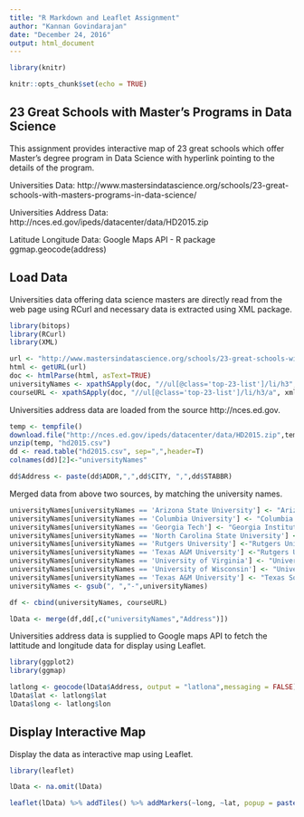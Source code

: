 ---
title: "R Markdown and Leaflet Assignment"
author: "Kannan Govindarajan"
date: "December 24, 2016"
output: html_document
---

```{r setup, include=FALSE}
library(knitr)

knitr::opts_chunk$set(echo = TRUE)
```

## 23 Great Schools with Master's Programs in Data Science

This assignment provides interactive map of 23 great schools which offer Master's degree program in Data Science with hyperlink pointing to the details of the program.

Universities Data: 
http://www.mastersindatascience.org/schools/23-great-schools-with-masters-programs-in-data-science/

Universities Address Data:
http://nces.ed.gov/ipeds/datacenter/data/HD2015.zip

Latitude Longitude Data:
Google Maps API - R package ggmap.geocode(address)

## Load Data

Universities data offering data science masters are directly read from the web page  using RCurl and necessary data is extracted using XML package.
```{r}
library(bitops)
library(RCurl)
library(XML)

url <- "http://www.mastersindatascience.org/schools/23-great-schools-with-masters-programs-in-data-science/"
html <- getURL(url)
doc <- htmlParse(html, asText=TRUE)
universityNames <- xpathSApply(doc, "//ul[@class='top-23-list']/li/h3", xmlValue)
courseURL <- xpathSApply(doc, "//ul[@class='top-23-list']/li/h3/a", xmlGetAttr, 'href')


```

Universities address data are loaded from the source http://nces.ed.gov.
```{r}
temp <- tempfile()
download.file("http://nces.ed.gov/ipeds/datacenter/data/HD2015.zip",temp, mode="wb")
unzip(temp, "hd2015.csv")
dd <- read.table("hd2015.csv", sep=",",header=T)
colnames(dd)[2]<-"universityNames"

dd$Address <- paste(dd$ADDR,",",dd$CITY, ",",dd$STABBR)

```

Merged data from above two sources, by matching the university names.
```{r}
universityNames[universityNames == 'Arizona State University'] <- "Arizona State University-Tempe"
universityNames[universityNames == 'Columbia University'] <- "Columbia University in the City of New York"
universityNames[universityNames == 'Georgia Tech'] <- "Georgia Institute of Technology-Main Campus"
universityNames[universityNames == 'North Carolina State University'] <- "North Carolina State University at Raleigh"
universityNames[universityNames == 'Rutgers University'] <-"Rutgers University-Camden"
universityNames[universityNames == 'Texas A&M University'] <-"Rutgers University-Camden"
universityNames[universityNames == 'University of Virginia'] <- "University of Virginia-Main Campus"
universityNames[universityNames == 'University of Wisconsin'] <- "University of Wisconsin-Madison"
universityNames[universityNames == 'Texas A&M University'] <- "Texas Southern University"
universityNames <- gsub(", ","-",universityNames)

df <- cbind(universityNames, courseURL)

lData <- merge(df,dd[,c("universityNames","Address")])

```

Universities address data is supplied to Google maps API to fetch the lattitude and longitude data for display using Leaflet.
```{r message=FALSE}
library(ggplot2)
library(ggmap)

latlong <- geocode(lData$Address, output = "latlona",messaging = FALSE)
lData$lat <- latlong$lat
lData$long <- latlong$lon

```

## Display Interactive Map

Display the data as interactive map using Leaflet.
```{r}
library(leaflet)

lData <- na.omit(lData)

leaflet(lData) %>% addTiles() %>% addMarkers(~long, ~lat, popup = paste("<a href=",lData$courseURL,">", lData$universityNames,"</a>"), clusterOptions = markerClusterOptions())

```




